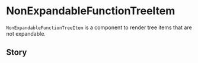 

<Meta of={NonExpandableFunctionTreeItem} />

# NonExpandableFunctionTreeItem

`NonExpandableFunctionTreeItem` is a component to render tree items that are not expandable.

## Story

<Canvas of={NonExpandableFunctionTreeItem.Default} />
